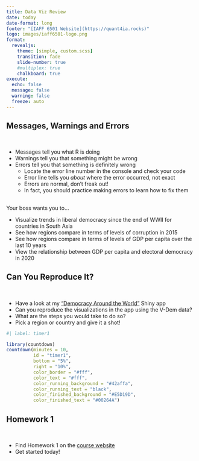 ```yaml
---
title: Data Viz Review
date: today
date-format: long
footer: "[IAFF 6501 Website](https://quant4ia.rocks)"
logo: images/iaff6501-logo.png
format:
  revealjs:
    theme: [simple, custom.scss]
    transition: fade
    slide-number: true
    #multiplex: true
    chalkboard: true
execute:
  echo: false
  message: false
  warning: false
  freeze: auto
---
```


## Messages, Warnings and Errors {.smaller}

<br>

- Messages tell you what R is doing
- Warnings tell you that something might be wrong
- Errors tell you that something is definitely wrong
  - Locate the error line number in the console and check your code
  - Error line tells you *about* where the error occurred, not exact
  - Errors are normal, don't freak out! 
  - In fact, you should practice making errors to learn how to fix them

## 

Your boss wants you to...

::: {.incremental}
- Visualize trends in liberal democracy since the end of WWII for countries in South Asia
- See how regions compare in terms of levels of corruption in 2015
- See how regions compare in terms of levels of GDP per capita over the last 10 years
- View the relationship between GDP per capita and electoral democracy in 2020
:::

## Can You Reproduce It? 

<br>

- Have a look at my ["Democracy Around the World"](https://emmanuelteitelbaum.shinyapps.io/vdem-dashboard/) Shiny app
- Can you reproduce the visualizations in the app using the V-Dem data?
- What are the steps you would take to do so? 
- Pick a region or country and give it a shot! 

```r
#| label: timer1

library(countdown)
countdown(minutes = 10, 
          id = "timer1", 
          bottom = "5%", 
          right = "10%",
          color_border = "#fff",
          color_text = "#fff",
          color_running_background = "#42affa",
          color_running_text = "black",
          color_finished_background = "#E5D19D",
          color_finished_text = "#00264A")
```

## Homework 1

<br>

- Find Homework 1 on the [course website](https://quant4ia.rocks/assignments/homework-1)
- Get started today! 
